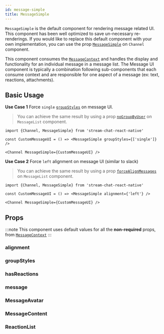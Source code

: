 ```yaml
---
id: message-simple
title: MessageSimple
---
```



`MessageSimple` is the default component for rendering message related UI. This component has been well optimized to save un-necessary re-renderings.
If you would like to replace this default component with your own implementation, you can use the prop [`MessageSimple`](../core-components/channel#messagesimple) on `Channel` component.

This component consumes the [`MessageContext`]('../contexts/message') and handles the display and functionality for an individual message in a message list. The Message UI component is typically a combination following sub-components that each consume context and are responsible for one aspect of a message (ex: text, reactions, attachments).

## Basic Usage

**Use Case 1** Force `single` [`groupStyles`](../contexts/message-context#groupstyles) on message UI.

> You can achieve the same result by using a prop [`noGroupByUser`](./ui-components/message-list#nogroupbyuser) on `MessageList` component.

```tsx
import {Channel, MessageSimple} from 'stream-chat-react-native'

const CustomMessageUI = () => <MessageSimple groupStyles={['single']} />

<Channel MessageSimple={CustomMessageUI} />
```

**Use Case 2** Force `left` alignment on message UI (similar to slack)

> You can achieve the same result by using a prop [`forceAlignMessages`](./ui-components/channel#forcealignmessages) on `MessageList` component.

```tsx
import {Channel, MessageSimple} from 'stream-chat-react-native'

const CustomMessageUI = () => <MessageSimple alignment={'left'} />

<Channel MessageSimple={CustomMessageUI} />
```

## Props

:::note
This component uses default values for all the **non-required** props, from [`MessageContext`](../contexts/message-context)
:::

### alignment

<Alignment />

### groupStyles

<GroupStyles />

### hasReactions

<HasReactions />

### message

<MessageProp />

### MessageAvatar

<MessageAvatar />

### MessageContent

<MessageContent />

### ReactionList

<ReactionList />